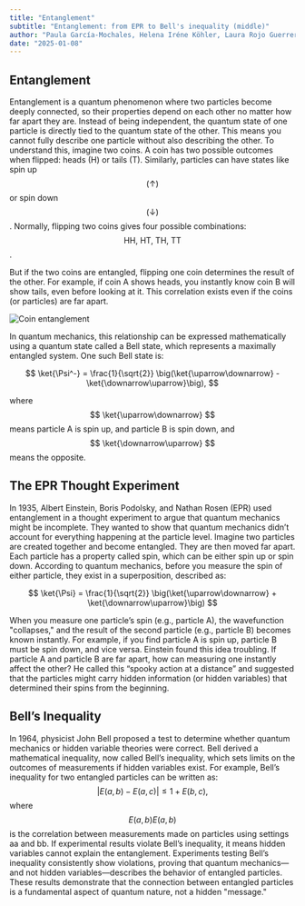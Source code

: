 ```yaml
---
title: "Entanglement"
subtitle: "Entanglement: from EPR to Bell's inequality (middle)"
author: "Paula García-Mochales, Helena Iréne Köhler, Laura Rojo Guerrero"
date: "2025-01-08"
---
```


## Entanglement

Entanglement is a quantum phenomenon where two particles become deeply connected, so their properties depend on each other no matter how far apart they are. Instead of being independent, the quantum state of one particle is directly tied to the quantum state of the other. This means you cannot fully describe one particle without also describing the other.
To understand this, imagine two coins. A coin has two possible outcomes when flipped: heads (H) or tails (T). Similarly, particles can have states like spin up $$ (\uparrow) $$ or spin down $$ (\downarrow) $$. Normally, flipping two coins gives four possible combinations: $$ \text{HH, HT, TH, TT} $$.

But if the two coins are entangled, flipping one coin determines the result of the other. For example, if coin A shows heads, you instantly know coin B will show tails, even before looking at it. This correlation exists even if the coins (or particles) are far apart.

![Coin entanglement](/posts/assets/entries/entanglement/coin_entanglement.png)

In quantum mechanics, this relationship can be expressed mathematically using a quantum state called a Bell state, which represents a maximally entangled system. One such Bell state is:

$$ 
\ket{\Psi^-} = \frac{1}{\sqrt{2}} \big(\ket{\uparrow\downarrow} - \ket{\downarrow\uparrow}\big), 
$$

where $$ \ket{\uparrow\downarrow} $$ means particle A is spin up, and particle B is spin down, and $$ \ket{\downarrow\uparrow} $$ means the opposite.

## The EPR Thought Experiment

In 1935, Albert Einstein, Boris Podolsky, and Nathan Rosen (EPR) used entanglement in a thought experiment to argue that quantum mechanics might be incomplete. They wanted to show that quantum mechanics didn’t account for everything happening at the particle level.
Imagine two particles are created together and become entangled. They are then moved far apart. Each particle has a property called spin, which can be either spin up or spin down. According to quantum mechanics, before you measure the spin of either particle, they exist in a superposition, described as:

$$ 
\ket{\Psi} = \frac{1}{\sqrt{2}} \big(\ket{\uparrow\downarrow} + \ket{\downarrow\uparrow}\big) 
$$

When you measure one particle’s spin (e.g., particle A), the wavefunction "collapses," and the result of the second particle (e.g., particle B) becomes known instantly. For example, if you find particle A is spin up, particle B must be spin down, and vice versa.
Einstein found this idea troubling. If particle A and particle B are far apart, how can measuring one instantly affect the other? He called this “spooky action at a distance” and suggested that the particles might carry hidden information (or hidden variables) that determined their spins from the beginning.

## Bell’s Inequality

In 1964, physicist John Bell proposed a test to determine whether quantum mechanics or hidden variable theories were correct. Bell derived a mathematical inequality, now called Bell’s inequality, which sets limits on the outcomes of measurements if hidden variables exist.
For example, Bell’s inequality for two entangled particles can be written as:
$$ 
|E(a, b) - E(a, c)| \leq 1 + E(b, c), 
$$
where $$ E(a,b)E(a, b) $$ is the correlation between measurements made on particles using settings aa and bb. If experimental results violate Bell’s inequality, it means hidden variables cannot explain the entanglement.
Experiments testing Bell’s inequality consistently show violations, proving that quantum mechanics—and not hidden variables—describes the behavior of entangled particles. These results demonstrate that the connection between entangled particles is a fundamental aspect of quantum nature, not a hidden "message."
